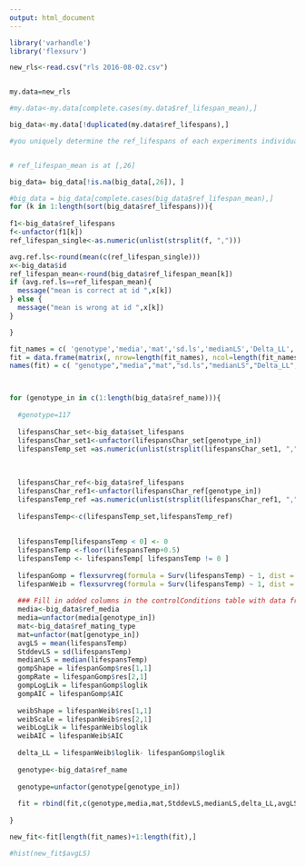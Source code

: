 ```yaml
---
output: html_document
---
```

```r
library('varhandle')
library('flexsurv')
```

```r
new_rls<-read.csv("rls 2016-08-02.csv")


my.data=new_rls

#my.data<-my.data[complete.cases(my.data$ref_lifespan_mean),]

big_data<-my.data[!duplicated(my.data$ref_lifespans),] 

#you uniquely determine the ref_lifespans of each experiments individually


# ref_lifespan_mean is at [,26]

big_data= big_data[!is.na(big_data[,26]), ]

#big_data = big_data[complete.cases(big_data$ref_lifespan_mean),]
for (k in 1:length(sort(big_data$ref_lifespans))){
  
f1<-big_data$ref_lifespans
f<-unfactor(f1[k])
ref_lifespan_single<-as.numeric(unlist(strsplit(f, ",")))

avg.ref.ls<-round(mean(c(ref_lifespan_single)))
x<-big_data$id
ref_lifespan_mean<-round(big_data$ref_lifespan_mean[k])
if (avg.ref.ls==ref_lifespan_mean){
  message("mean is correct at id ",x[k])
} else {
  message("mean is wrong at id ",x[k])
}

}


```

```r

fit_names = c( 'genotype','media','mat','sd.ls','medianLS','Delta_LL','AvgLS','gompLogLik','gompRate','gompShape','weibLogLik','weibScale','weibShape')
fit = data.frame(matrix(, nrow=length(fit_names), ncol=length(fit_names))) #set up a skeleton table
names(fit) = c( "genotype","media","mat","sd.ls","medianLS","Delta_LL","AvgLS","gompLoglik","gompRate","gompShape","weibLogLik","weibScale","weibShape")



for (genotype_in in c(1:length(big_data$ref_name))){
  
  #genotype=117
  
  lifespansChar_set<-big_data$set_lifespans
  lifespansChar_set1<-unfactor(lifespansChar_set[genotype_in])
  lifespansTemp_set =as.numeric(unlist(strsplit(lifespansChar_set1, ",")))
  
  
  
  lifespansChar_ref<-big_data$ref_lifespans
  lifespansChar_ref1<-unfactor(lifespansChar_ref[genotype_in])
  lifespansTemp_ref =as.numeric(unlist(strsplit(lifespansChar_ref1, ",")))
  
  lifespansTemp<-c(lifespansTemp_set,lifespansTemp_ref)             
                       
  
  lifespansTemp[lifespansTemp < 0] <- 0
  lifespansTemp <-floor(lifespansTemp+0.5)
  lifespansTemp <- lifespansTemp[ lifespansTemp != 0 ]
  
  lifespanGomp = flexsurvreg(formula = Surv(lifespansTemp) ~ 1, dist = 'gompertz') ### Use the flexsurvreg package to fit lifespan data to gompertz or weibull distribution
  lifespanWeib = flexsurvreg(formula = Surv(lifespansTemp) ~ 1, dist = 'weibull')  
  
  ### Fill in added columns in the controlConditions table with data from gompertz and weibull fitting. Columns are named according to respective variables
  media<-big_data$ref_media
  media=unfactor(media[genotype_in])
  mat<-big_data$ref_mating_type
  mat=unfactor(mat[genotype_in])
  avgLS = mean(lifespansTemp)
  StddevLS = sd(lifespansTemp)
  medianLS = median(lifespansTemp)
  gompShape = lifespanGomp$res[1,1]
  gompRate = lifespanGomp$res[2,1]
  gompLogLik = lifespanGomp$loglik
  gompAIC = lifespanGomp$AIC
  
  weibShape = lifespanWeib$res[1,1]
  weibScale = lifespanWeib$res[2,1]
  weibLogLik = lifespanWeib$loglik
  weibAIC = lifespanWeib$AIC   
  
  delta_LL = lifespanWeib$loglik- lifespanGomp$loglik
  
  genotype<-big_data$ref_name
  
  genotype=unfactor(genotype[genotype_in])
  
  fit = rbind(fit,c(genotype,media,mat,StddevLS,medianLS,delta_LL,avgLS,gompLogLik,gompRate,gompShape,weibLogLik,weibScale,weibShape))
  
}

new_fit<-fit[length(fit_names)+1:length(fit),]

#hist(new_fit$avgLS)

```



